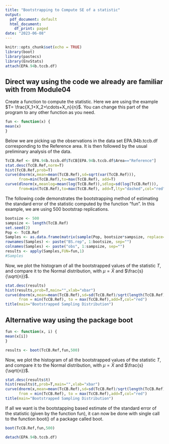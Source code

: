 ```yaml
---
title: "Bootstrapping to Compute SE of a statistic"
output:
  pdf_document: default
  html_document:
    df_print: paged
date: "2023-06-08"
---
```


```r
knitr::opts_chunk$set(echo = TRUE)
library(boot)
library(pastecs)
library(EnvStats)
attach(EPA.94b.tccb.df)
```

## Direct way using the code we already are familiar with from Module04

Create a function to compute the statistic. Here we are using the example 
$T= \frac{X_1+X_2+\cdots+X_n}{n}$. 
You can change this part of the program to any other function as you need. 

```r
fun <- function(x) {
mean(x)
}
```

Below we are picking up the observations in the data set EPA.94b.tccb.df
corresponding to the Reference area. It is then followed by the usual 
preliminary analysis of the data. 

```r
TcCB.Ref <- EPA.94b.tccb.df$TcCB[EPA.94b.tccb.df$Area=="Reference"]
stat.desc(TcCB.Ref,norm=T)
hist(TcCB.Ref,prob=T)
curve(dnorm(x,mean=mean(TcCB.Ref),sd=sqrt(var(TcCB.Ref))),
      from=min(TcCB.Ref),to=max(TcCB.Ref), add=T)
curve(dlnorm(x,meanlog=mean(log(TcCB.Ref)),sdlog=sd(log(TcCB.Ref))), 
      from=min(TcCB.Ref),to=max(TcCB.Ref), add=T,lty="dashed",col="red")
```


The following code demonstrates the bootstrapping method of 
estimating the standard error of the statistic computed by the 
function "fun". In this example, we are using 500 bootstrap replications. 

```r
bootsize <- 500
sampsize <- length(TcCB.Ref) 
set.seed(2)
Pop <- TcCB.Ref
Samples <- as.data.frame(matrix(sample(Pop, bootsize*sampsize, replace=TRUE),ncol=sampsize))
rownames(Samples) <- paste("BS.rep", 1:bootsize, sep="")
colnames(Samples) <- paste("obs", 1:sampsize, sep="")
results <- apply(Samples,FUN=fun,1)
#Samples
```


Now, we plot the histogram of all the bootstrapped values of the statistic $T$, 
and compare it to the Normal distribution, with $\mu=\bar{X}$ and $\frac{s}{\sqrt{n}}$. 


```r
stat.desc(results)
hist(results,prob=T,main="",xlab="xbar")
curve(dnorm(x,mean=mean(TcCB.Ref),sd=sd(TcCB.Ref)/sqrt(length(TcCB.Ref))), 
      from = min(TcCB.Ref), to = max(TcCB.Ref),add=T,col="red") 
title(main="Bootstrapped Sampling Distribution")
```

## Alternative way using the package boot


```r
fun <- function(x, i) {
mean(x[i])
}
```


```r
results <- boot(TcCB.Ref,fun,500)
```

Now, we plot the histogram of all the bootstrapped values of the statistic $T$, 
and compare it to the Normal distribution, with $\mu=\bar{X}$ and $\frac{s}{\sqrt{n}}$. 


```r
stat.desc(results$t)
hist(results$t,prob=T,main="",xlab="xbar")
curve(dnorm(x,mean=mean(TcCB.Ref),sd=sd(TcCB.Ref)/sqrt(length(TcCB.Ref))), 
      from = min(TcCB.Ref), to = max(TcCB.Ref),add=T,col="red") 
title(main="Bootstrapped Sampling Distribution")
```

If all we want is the bootstapping based estimate of the standard error of 
the statistic (given by the function fun), it can now be done with single
call to the function boot() of a package called boot.
```r
boot(TcCB.Ref,fun,500)
```


```r
detach(EPA.94b.tccb.df)
```


